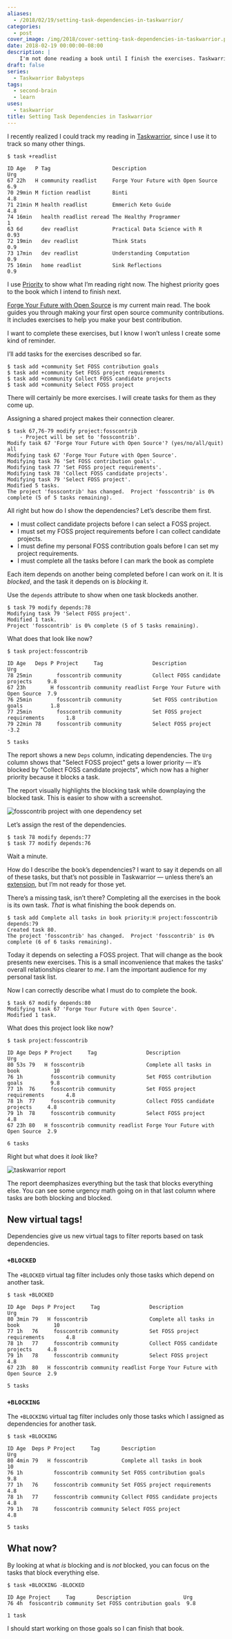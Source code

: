 ```yaml
---
aliases:
  - /2018/02/19/setting-task-dependencies-in-taskwarrior/
categories:
  - post
cover_image: /img/2018/cover-setting-task-dependencies-in-taskwarrior.png
date: 2018-02-19 00:00:00-08:00
description: |
    I'm not done reading a book until I finish the exercises. Taskwarrior  can help me remember.
draft: false
series:
  - Taskwarrior Babysteps
tags:
  - second-brain
  - learn
uses:
  - taskwarrior
title: Setting Task Dependencies in Taskwarrior
---
```


I recently realized I could track my reading in
[Taskwarrior](https://taskwarrior.org/), since I use it to track so many
other things.

```
$ task +readlist

ID Age   P Tag                    Description                        Urg
67 22h   H community readlist     Forge Your Future with Open Source  6.9
70 29min M fiction readlist       Binti                               4.8
71 21min M health readlist        Emmerich Keto Guide                 4.8
74 16min   health readlist reread The Healthy Programmer                1
63 6d      dev readlist           Practical Data Science with R      0.93
72 19min   dev readlist           Think Stats                         0.9
73 17min   dev readlist           Understanding Computation           0.9
75 16min   home readlist          Sink Reflections                    0.9
```

I use [Priority][priority] to show what I’m reading right now. The highest
priority goes to the book which I intend to finish next.

[priority]: /post/2017/12/taskwarrior-priorities/

[Forge Your Future with Open
Source](https://pragprog.com/book/vbopens/forge-your-future-with-open-source)
is my current main read. The book guides you through making your first
open source community contributions. It includes exercises to help you
make your best contribution.

I want to complete these exercises, but I know I won’t unless I create
some kind of reminder.

I’ll add tasks for the exercises described so far.

```console
$ task add +community Set FOSS contribution goals
$ task add +community Set FOSS project requirements
$ task add +community Collect FOSS candidate projects
$ task add +community Select FOSS project
```

There will certainly be more exercises. I will create tasks for them as they come up.

Assigning a shared project makes their connection clearer.

```console
$ task 67,76-79 modify project:fosscontrib
    - Project will be set to 'fosscontrib'.
Modify task 67 'Forge Your Future with Open Source'? (yes/no/all/quit) all
Modifying task 67 'Forge Your Future with Open Source'.
Modifying task 76 'Set FOSS contribution goals'.
Modifying task 77 'Set FOSS project requirements'.
Modifying task 78 'Collect FOSS candidate projects'.
Modifying task 79 'Select FOSS project'.
Modified 5 tasks.
The project 'fosscontrib' has changed.  Project 'fosscontrib' is 0% complete (5 of 5 tasks remaining).
```

All right but how do I show the dependencies? Let’s describe them first.

- I must collect candidate projects before I can select a FOSS project.
- I must set my FOSS project requirements before I can collect candidate projects.
- I must define my personal FOSS contribution goals before I can set my project requirements.
- I must complete all the tasks before I can mark the book as complete

Each item depends on another being completed before I can work on it. It
is *blocked*, and the task it depends on is *blocking* it.

Use the `depends` attribute to show when one task blockeds another.

```console
$ task 79 modify depends:78
Modifying task 79 'Select FOSS project'.
Modified 1 task.
Project 'fosscontrib' is 0% complete (5 of 5 tasks remaining).
```

What does that look like now?

```
$ task project:fosscontrib

ID Age   Deps P Project     Tag                Description                        Urg
78 25min        fosscontrib community          Collect FOSS candidate projects     9.8
67 23h        H fosscontrib community readlist Forge Your Future with Open Source  7.9
76 25min        fosscontrib community          Set FOSS contribution goals         1.8
77 25min        fosscontrib community          Set FOSS project requirements       1.8
79 22min 78     fosscontrib community          Select FOSS project                -3.2

5 tasks
```

The report shows a new `Deps` column, indicating dependencies. The `Urg`
column shows that "Select FOSS project" gets a lower priority — it’s
blocked by "Collect FOSS candidate projects", which now has a higher
priority because it blocks a task.

The report visually highlights the blocking task while downplaying the
blocked task. This is easier to show with a screenshot.

![fosscontrib project with one dependency set](@img/2018/single-dependency.png)

Let’s assign the rest of the dependencies.

```console
$ task 78 modify depends:77
$ task 77 modify depends:76
```

Wait a minute.

How do I describe the book’s dependencies? I want to say it depends on
all of these tasks, but that’s not possible in Taskwarrior — unless
there’s an [extension](https://taskwarrior.org/tools/), but I’m not
ready for those yet.

There’s a missing task, isn’t there? Completing all the exercises in the
book is its own task. *That* is what finishing the book depends on.

```console
$ task add Complete all tasks in book priority:H project:fosscontrib depends:79
Created task 80.
The project 'fosscontrib' has changed.  Project 'fosscontrib' is 0% complete (6 of 6 tasks remaining).
```

Today it depends on selecting a FOSS project. That will change as the
book presents new exercises. This is a small inconvenience that makes
the tasks' overall relationships clearer to *me*. I am the important
audience for my personal task list.

Now I can correctly describe what I must do to complete the book.

```console
$ task 67 modify depends:80
Modifying task 67 'Forge Your Future with Open Source'.
Modified 1 task.
```

What does this project look like now?

```console
$ task project:fosscontrib

ID Age Deps P Project     Tag                Description                        Urg
80 53s 79   H fosscontrib                    Complete all tasks in book           10
76 1h         fosscontrib community          Set FOSS contribution goals         9.8
77 1h  76     fosscontrib community          Set FOSS project requirements       4.8
78 1h  77     fosscontrib community          Collect FOSS candidate projects     4.8
79 1h  78     fosscontrib community          Select FOSS project                 4.8
67 23h 80   H fosscontrib community readlist Forge Your Future with Open Source  2.9

6 tasks
```

Right but what does it *look* like?

![taskwarrior report](@img/2018/cover-setting-task-dependencies-in-taskwarrior.png
    "I have my work cut out for me")

The report deemphasizes everything but the task that blocks everything
else. You can see some urgency math going on in that last column where
tasks are both blocking and blocked.

## New virtual tags!

Dependencies give us new virtual tags to filter reports based on task
dependencies.

### `+BLOCKED`

The `+BLOCKED` virtual tag filter includes only those tasks which depend
on another task.

```console
$ task +BLOCKED

ID Age  Deps P Project     Tag                Description                        Urg
80 3min 79   H fosscontrib                    Complete all tasks in book           10
77 1h   76     fosscontrib community          Set FOSS project requirements       4.8
78 1h   77     fosscontrib community          Collect FOSS candidate projects     4.8
79 1h   78     fosscontrib community          Select FOSS project                 4.8
67 23h  80   H fosscontrib community readlist Forge Your Future with Open Source  2.9

5 tasks
```

### `+BLOCKING`

The `+BLOCKING` virtual tag filter includes only those tasks which I
assigned as dependencies for another task.

```console
$ task +BLOCKING

ID Age  Deps P Project     Tag       Description                     Urg
80 4min 79   H fosscontrib           Complete all tasks in book        10
76 1h          fosscontrib community Set FOSS contribution goals      9.8
77 1h   76     fosscontrib community Set FOSS project requirements    4.8
78 1h   77     fosscontrib community Collect FOSS candidate projects  4.8
79 1h   78     fosscontrib community Select FOSS project              4.8

5 tasks
```

## What now?

By looking at what *is* blocking and is *not* blocked, you can focus on
the tasks that block everything else.

```console
$ task +BLOCKING -BLOCKED

ID Age Project     Tag       Description                 Urg
76 4h  fosscontrib community Set FOSS contribution goals  9.8

1 task
```

I should start working on those goals so I can finish that book.
